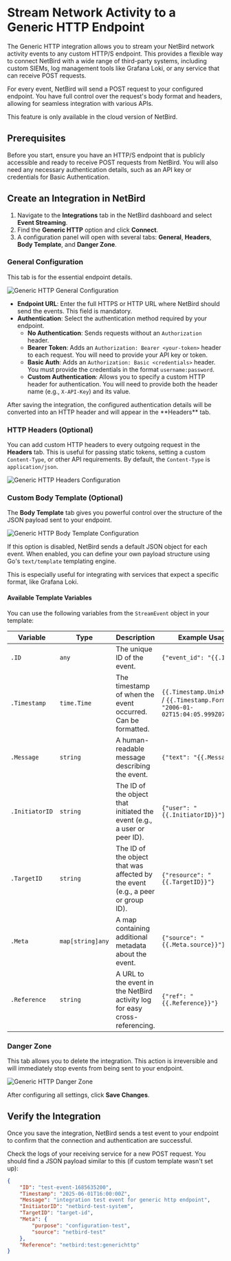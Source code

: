 # Stream Network Activity to a Generic HTTP Endpoint

The Generic HTTP integration allows you to stream your NetBird network activity events to any custom HTTP/S endpoint. This provides a flexible way to connect NetBird with a wide range of third-party systems, including custom SIEMs, log management tools like Grafana Loki, or any service that can receive POST requests.

For every event, NetBird will send a POST request to your configured endpoint. You have full control over the request's body format and headers, allowing for seamless integration with various APIs.

<Note>
    This feature is only available in the cloud version of NetBird.
</Note>

## Prerequisites

Before you start, ensure you have an HTTP/S endpoint that is publicly accessible and ready to receive POST requests from NetBird. You will also need any necessary authentication details, such as an API key or credentials for Basic Authentication.

## Create an Integration in NetBird

1.  Navigate to the **Integrations** tab in the NetBird dashboard and select **Event Streaming**.
2.  Find the **Generic HTTP** option and click **Connect**.
3.  A configuration panel will open with several tabs: **General**, **Headers**, **Body Template**, and **Danger Zone**.

### General Configuration

This tab is for the essential endpoint details.

<p>
    <img src="/docs-static/img/how-to-guides/activity-event-streaming/generic-http/general-config.png" alt="Generic HTTP General Configuration" className="imagewrapper-big"/>
</p>

-   **Endpoint URL**: Enter the full HTTPS or HTTP URL where NetBird should send the events. This field is mandatory.
-   **Authentication**: Select the authentication method required by your endpoint.
    -   **No Authentication**: Sends requests without an `Authorization` header.
    -   **Bearer Token**: Adds an `Authorization: Bearer <your-token>` header to each request. You will need to provide your API key or token.
    -   **Basic Auth**: Adds an `Authorization: Basic <credentials>` header. You must provide the credentials in the format `username:password`.
    -   **Custom Authentication**: Allows you to specify a custom HTTP header for authentication. You will need to provide both the header name (e.g., `X-API-Key`) and its value.

<Note>
After saving the integration, the configured authentication details will be converted into an HTTP header and will appear in the **Headers** tab.
</Note>

### HTTP Headers (Optional)

You can add custom HTTP headers to every outgoing request in the **Headers** tab. This is useful for passing static tokens, setting a custom `Content-Type`, or other API requirements. By default, the `Content-Type` is `application/json`.

<p>
    <img src="/docs-static/img/how-to-guides/activity-event-streaming/generic-http/headers-config.png" alt="Generic HTTP Headers Configuration" className="imagewrapper-big"/>
</p>

### Custom Body Template (Optional)

The **Body Template** tab gives you powerful control over the structure of the JSON payload sent to your endpoint.

<p>
    <img src="/docs-static/img/how-to-guides/activity-event-streaming/generic-http/body-template-config.png" alt="Generic HTTP Body Template Configuration" className="imagewrapper-big"/>
</p>

If this option is disabled, NetBird sends a default JSON object for each event. When enabled, you can define your own payload structure using Go's `text/template` templating engine.

This is especially useful for integrating with services that expect a specific format, like Grafana Loki.

#### Available Template Variables

You can use the following variables from the `StreamEvent` object in your template:

| Variable      | Type                 | Description                                                                          | Example Usage                     |
|---------------|----------------------|--------------------------------------------------------------------------------------|-----------------------------------|
| `.ID`         | `any`                | The unique ID of the event.                                                          | `{"event_id": "{{.ID}}"}`         |
| `.Timestamp`  | `time.Time`          | The timestamp of when the event occurred. Can be formatted.                          | `{{.Timestamp.UnixNano}}` / `{{.Timestamp.Format "2006-01-02T15:04:05.999Z07:00"}}`          |
| `.Message`    | `string`             | A human-readable message describing the event.                            | `{"text": "{{.Message}}"}`        |
| `.InitiatorID`| `string`             | The ID of the object that initiated the event (e.g., a user or peer ID).    | `{"user": "{{.InitiatorID}}"}`     |
| `.TargetID`   | `string`             | The ID of the object that was affected by the event (e.g., a peer or group ID). | `{"resource": "{{.TargetID}}"}`    |
| `.Meta`       | `map[string]any`     | A map containing additional metadata about the event.                                | `{"source": "{{.Meta.source}}"}`   |
| `.Reference`  | `string`             | A URL to the event in the NetBird activity log for easy cross-referencing. | `{"ref": "{{.Reference}}"}`       |

### Danger Zone

This tab allows you to delete the integration. This action is irreversible and will immediately stop events from being sent to your endpoint.

<p>
    <img src="/docs-static/img/how-to-guides/activity-event-streaming/generic-http/danger-zone.png" alt="Generic HTTP Danger Zone" className="imagewrapper-big"/>
</p>

After configuring all settings, click **Save Changes**.

## Verify the Integration

Once you save the integration, NetBird sends a test event to your endpoint to confirm that the connection and authentication are successful.

Check the logs of your receiving service for a new POST request. You should find a JSON payload similar to this (if custom template wasn't set up):

```json
{
    "ID": "test-event-1685635200",
    "Timestamp": "2025-06-01T16:00:00Z",
    "Message": "integration test event for generic http endpoint",
    "InitiatorID": "netbird-test-system",
    "TargetID": "target-id",
    "Meta": {
        "purpose": "configuration-test",
        "source": "netbird-test"
    },
    "Reference": "netbird:test:generichttp"
}